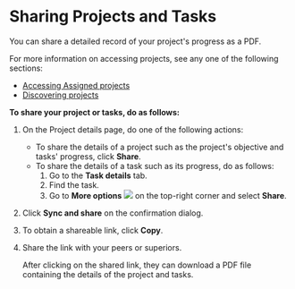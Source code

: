 
# Sharing Projects and Tasks

You can share a detailed record of your project's progress as a PDF.

<p>
<Admonition type="info">
<p>For more information on accessing projects, see any one of the following sections:</p>
<ul>
<li><a href="assignedprojects">Accessing Assigned projects</a></li>
<li><a href="discoverprojects">Discovering projects</a></li>
</ul>
</Admonition>
</p>

**To share your project or tasks, do as follows:**

1. On the Project details page, do one of the following actions:

    * To share the details of a project such as the project's objective and tasks' progress, click **Share**.
    * To share the details of a task such as its progress, do as follows:
        1. Go to the **Task details** tab.
        2. Find the task.
        3. Go to **More options** ![](media/moreoptions.png) on the top-right corner and select **Share**.

2. Click **Sync and share** on the confirmation dialog.

3. To obtain a shareable link, click **Copy**.

4. Share the link with your peers or superiors.

    <Admonition type="tip">
    <p>After clicking on the shared link, they can download a PDF file containing the details of the project and tasks.</p>
    </Admonition>


